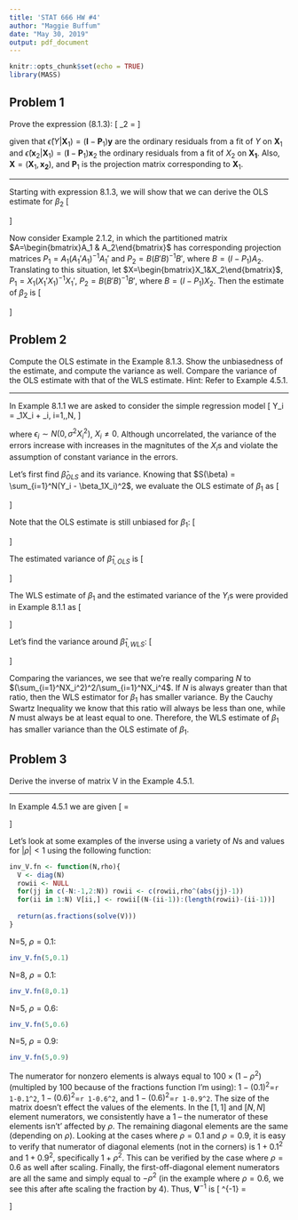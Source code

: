 ```yaml
---
title: 'STAT 666 HW #4'
author: "Maggie Buffum"
date: "May 30, 2019"
output: pdf_document
---
```


```r
knitr::opts_chunk$set(echo = TRUE)
library(MASS)
```

## Problem 1
Prove the expression (8.1.3):
\[
\hat\beta_2 = \frac{\hat\epsilon'(\mathbf{x}_2|\mathbf{X}_1)\hat\epsilon(\mathbf{y}|\mathbf{X}_1)}{\hat\epsilon'(\mathbf{x}_2|\mathbf{X}_1)\hat\epsilon(\mathbf{x}_2|\mathbf{X}_1)}
\]
  
given that $\hat\epsilon(Y|\mathbf{X}_1)=(\mathbf{I}-\mathbf{P}_1)\mathbf{y}$ are the ordinary residuals from a fit of $Y$ on $\mathbf{X}_1$ and $\hat\epsilon(\mathbf{x}_2|\mathbf{X}_1)=(\mathbf{I}-\mathbf{P}_1)\mathbf{x}_2$ the ordinary residuals from a fit of $X_2$ on $\mathbf{X_1}$. Also, $\mathbf{X} = (\mathbf{X}_1,\mathbf{x_2})$, and $\mathbf{P}_1$ is the projection matrix corresponding to $\mathbf{X}_1$.
  
---
  
Starting with expression 8.1.3, we will show that we can derive the OLS estimate for $\beta_2$
\[
\begin{aligned}
&\frac{\hat\epsilon'(\mathbf{x}_2|\mathbf{X}_1)\hat\epsilon(\mathbf{y}|\mathbf{X}_1)}{\hat\epsilon'(\mathbf{x}_2|\mathbf{X}_1)\hat\epsilon(\mathbf{x}_2|\mathbf{X}_1)}\\
&=\frac{[(I-P_1)\mathbf{x}_2]'[(I-P_1)\mathbf{y}]}{[(I-P_1)\mathbf{x}_2]'[(I-P_1)\mathbf{x}_2]}\\
&=\frac{\mathbf{x}_2'(I-P_1)'(I-P_1)\mathbf{y}}{\mathbf{x}_2'(I-P_1)'(I-P_1)\mathbf{x}_2}\\
&=\frac{\mathbf{x}_2'(I-P_1)(I-P_1)\mathbf{y}}{\mathbf{x}_2'(I-P_1)(I-P_1)\mathbf{x}_2}\\
&=\frac{\mathbf{x}_2'(I-P_1)\mathbf{y}}{\mathbf{x}_2'(I-P_1)\mathbf{x}_2}\\
\end{aligned}
\]
  
Now consider Example 2.1.2, in which the partitioned matrix $A=\begin{bmatrix}A_1 & A_2\end{bmatrix}$ has corresponding projection matrices $P_1 = A_1(A_1'A_1)^{-1}A_1'$ and $P_2 = B(B'B)^{-1}B'$, where $B=(I-P_1)A_2$. Translating to this situation, let $X=\begin{bmatrix}X_1&X_2\end{bmatrix}$, $P_1=X_1(X_1'X_1)^{-1}X_1'$, $P_2=B(B'B)^{-1}B'$, where $B=(I-P_1)X_2$. Then the estimate of $\beta_2$ is
\[
\begin{aligned}
\hat\beta_2 &= (\mathbf{B}'\mathbf{B})^{-1}\mathbf{B}'\mathbf{y}\\
&= ([(I-\mathbf{P_1})\mathbf{x_2}]'[(I\mathbf{P_1})\mathbf{x_2}])^{-1}[(I-\mathbf{P_1})\mathbf{x_2}]'\mathbf{y}\\
&= (\mathbf{x_2}'(I-\mathbf{P_1})'(I-\mathbf{P_1})\mathbf{x_2})^{-1}\mathbf{x_2}'(I-\mathbf{P_1})'\mathbf{y}\\
&= (\mathbf{x_2}'(I-\mathbf{P_1})\mathbf{x_2})^{-1}\mathbf{x_2}'(I-\mathbf{P_1})'\mathbf{y}\\
&= \frac{\mathbf{x_2}'(I-\mathbf{P_1})'\mathbf{y}}{\mathbf{x_2}'(I-\mathbf{P_1})\mathbf{x_2}}\\
\end{aligned}
\]

  
\hrulefill
  
## Problem 2
Compute the OLS estimate in the Example 8.1.3. Show the unbiasedness of the estimate, and compute the variance as well. Compare the variance of the OLS estimate with that of the WLS estimate. Hint: Refer to Example 4.5.1.
  
---
  
In Example 8.1.1 we are asked to consider the simple regression model
\[
Y_i = \beta_1X_i + \epsilon_i,\ i=1,\dots,N,
\]
  
where $\epsilon_i \sim N(0,\sigma^2X_i^2)$, $X_i \ne 0$. Although uncorrelated, the variance of the errors increase with increases in the magnitutes of the $X_i$s and violate the assumption of constant variance in the errors.
  
Let's first find $\hat\beta_{OLS}$ and its variance. Knowing that $S(\beta) = \sum_{i=1}^N(Y_i - \beta_1X_i)^2$, we evaluate the OLS estimate of $\beta_1$ as
\[
\begin{aligned}
\frac{dS(\beta)}{d\beta_1} &= 2\sum_{i=1}^N(Y_i - \beta_1X_i)(-X_i) = \text{ (set) }0\\
&\implies \sum_{i=1}^NY_iX_i - \beta_1\sum_{i=1}^NX_i^2 = 0\\
&\implies \beta_1\sum_{i=1}^NX_i^2 = \sum_{i=1}^NY_iX_i\\
&\implies \hat\beta_{1,OLS} = \frac{\sum_{i=1}^NY_iX_i}{\sum_{i=1}^NX_i^2}\\
\end{aligned}
\]
  
Note that the OLS estimate is still unbiased for $\beta_1$:
\[
\begin{aligned}
E[\hat\beta_{1,OLS}] &= E\left[\frac{\sum_{i=1}^NY_iX_i}{\sum_{i=1}^NX_i^2}\right] = \frac{1}{\sum_{i=1}^NX_i^2}E\left[\sum_{i=1}^NY_iX_i\right] = \frac{1}{\sum_{i=1}^NX_i^2}\sum_{i=1}^NE[Y_i]E[X_i]\\
&= \frac{1}{\sum_{i=1}^NX_i^2}\sum_{i=1}^NE[Y_i]X_i = \frac{1}{\sum_{i=1}^NX_i^2}\sum_{i=1}^NX_i(X_i\beta_1) = \beta_1
\end{aligned}
\]
  
The estimated variance of $\hat\beta_{1,OLS}$ is
\[
\begin{aligned}
Var(\hat\beta_{1,OLS}) &= Var\left(\frac{\sum_{i=1}^NY_iX_i}{\sum_{i=1}^NX_i^2}\right) = \frac{1}{\left(\sum_{i=1}^NX_i^2\right)^2}Var\left(\sum_{i=1}^NY_iX_i\right) = \frac{1}{\left(\sum_{i=1}^NX_i^2\right)^2}\sum_{i=1}^NVar(Y_iX_i)\\
&=\frac{1}{\left(\sum_{i=1}^NX_i^2\right)^2}\sum_{i=1}^NX_i^2Var(Y_i) =\frac{\sum_{i=1}^NX_i^2\sigma^2X_i^2}{\left(\sum_{i=1}^NX_i^2\right)^2}=\frac{\sigma^2\sum_{i=1}^NX_i^4}{\left(\sum_{i=1}^NX_i^2\right)^2}\\
\end{aligned}
\]
  
The WLS estimate of $\beta_1$ and the estimated variance of the $Y_i$s were provided in Example 8.1.1 as
\[
\begin{aligned}
\hat\beta_{1,WLS} &= \frac{1}{N}\sum_{i=1}^N\frac{Y_i}{X_i}
\end{aligned}
\]
  
Let's find the variance around $\hat\beta_{1,WLS}$:
\[
\begin{aligned}
Var(\hat\beta_{1,WLS}) &= Var\left(\frac{1}{N}\sum_{i=1}^N\frac{Y_i}{X_i}\right) =\frac{1}{N^2}Var\left(\sum_{i=1}^N\frac{Y_i}{X_i}\right) = \frac{1}{N^2}\sum_{i=1}^NVar\left(\frac{Y_i}{X_i}\right)\\
&=\frac{1}{N^2}\sum_{i=1}^N\frac{1}{X_i^2}Var(Y_i) = \frac{1}{N^2}\sum_{i=1}^N\frac{1}{X_i^2}\sigma^2X_i^2 = \frac{N\sigma^2}{N^2} = \frac{\sigma^2}{N}
\end{aligned}
\]
  
Comparing the variances, we see that we're really comparing $N$ to $(\sum_{i=1}^NX_i^2)^2/\sum_{i=1}^NX_i^4$. If $N$ is always greater than that ratio, then the WLS estimator for $\beta_1$ has smaller variance. By the Cauchy Swartz Inequality we know that this ratio will always be less than one, while $N$ must always be at least equal to one. Therefore, the WLS estimate of $\beta_1$ has smaller variance than the OLS estimate of $\beta_1$.
  
\hrulefill
  
## Problem 3
Derive the inverse of matrix V in the Example 4.5.1.
  
---
  
In Example 4.5.1 we are given
\[
\mathbf{V} =
\begin{bmatrix}
1 & \rho & \rho^2 & \dots &\rho^{N-1}\\
\rho & 1 & \rho & \dots & \rho^{N-2}\\
\vdots & \vdots & \vdots & \ddots & \vdots\\
\rho^{N-1} & \rho^{N-2} & \rho^{N-3} & \dots & 1
\end{bmatrix}
\]
  
Let's look at some examples of the inverse using a variety of $N$s and values for $|\rho| < 1$ using the following function:
  
```r
inv_V.fn <- function(N,rho){
  V <- diag(N)
  rowii <- NULL
  for(jj in c(-N:-1,2:N)) rowii <- c(rowii,rho^(abs(jj)-1))
  for(ii in 1:N) V[ii,] <- rowii[(N-(ii-1)):(length(rowii)-(ii-1))]
  
  return(as.fractions(solve(V)))
}
```
  
N=5, $\rho=0.1$:
```r
inv_V.fn(5,0.1)
```
  
N=8, $\rho=0.1$:
```r
inv_V.fn(8,0.1)
```
  
N=5, $\rho=0.6$:
```r
inv_V.fn(5,0.6)
```
  
N=5, $\rho=0.9$:
```r
inv_V.fn(5,0.9)
```
  
The numerator for nonzero elements is always equal to $100\times(1-\rho^2)$ (multipled by 100 because of the fractions function I'm using): $1 - (0.1)^2$=`r 1-0.1^2`, $1 - (0.6)^2$=`r 1-0.6^2`, and $1 - (0.6)^2$=`r 1-0.9^2`. The size of the matrix doesn't effect the values of the elements. In the [$1,1$] and [$N,N$] element numerators, we consistently have a 1 -- the numerator of these elements isn't' affected by $\rho$. The remaining diagonal elements are the same (depending on $\rho$). Looking at the cases where $\rho=0.1$ and $\rho=0.9$, it is easy to verify that numerator of diagonal elements (not in the corners) is $1 + 0.1^2$ and $1 + 0.9^2$, specifically $1 + \rho^2$. This can be verified by the case where $\rho=0.6$ as well after scaling. Finally, the first-off-diagonal element numerators are all the same and simply equal to $-\rho^2$ (in the example where $\rho=0.6$, we see this after afte scaling the fraction by 4). Thus, $\mathbf{V}^{-1}$ is
\[
\mathbf{V}^{-1} =
\begin{bmatrix}
\frac{1}{1-\rho^2}&\frac{-\rho}{1-\rho^2}&0&\dots&0\\
\frac{-\rho}{1-\rho^2}&\frac{1 + \rho^2}{1-\rho^2}&\ddots&\ddots&\vdots\\
0&\ddots&\ddots&\ddots&0\\
\vdots&\ddots&\ddots&\frac{1 + \rho^2}{1-\rho^2}&\frac{-\rho}{1-\rho^2}\\
0&\dots&0&\frac{-\rho}{1-\rho^2}&\frac{1}{1-\rho^2}\\
\end{bmatrix}
\]
  
\hrulefill





























































































